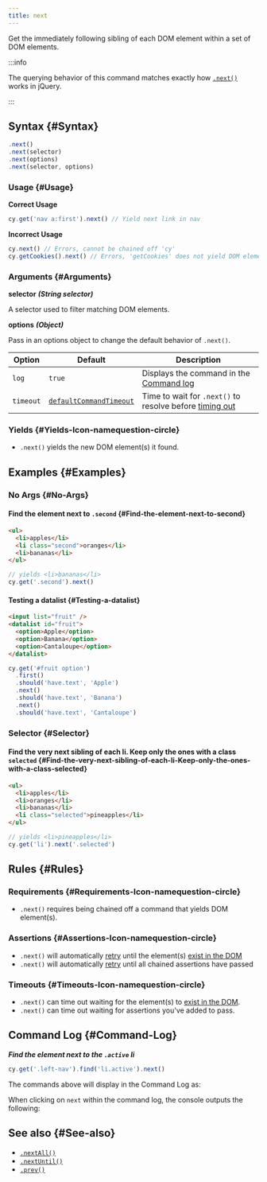 ```yaml
---
title: next
---
```


Get the immediately following sibling of each DOM element within a set of DOM
elements.

:::info

The querying behavior of this command matches exactly how
[`.next()`](http://api.jquery.com/next) works in jQuery.

:::

## Syntax {#Syntax}

```javascript
.next()
.next(selector)
.next(options)
.next(selector, options)
```

### Usage {#Usage}

**<Icon name="check-circle" color="green" /> Correct Usage**

```javascript
cy.get('nav a:first').next() // Yield next link in nav
```

**<Icon name="exclamation-triangle" color="red" /> Incorrect Usage**

```javascript
cy.next() // Errors, cannot be chained off 'cy'
cy.getCookies().next() // Errors, 'getCookies' does not yield DOM element
```

### Arguments {#Arguments}

**<Icon name="angle-right" /> selector** **_(String selector)_**

A selector used to filter matching DOM elements.

**<Icon name="angle-right" /> options** **_(Object)_**

Pass in an options object to change the default behavior of `.next()`.

| Option    | Default                                                              | Description                                                                              |
| --------- | -------------------------------------------------------------------- | ---------------------------------------------------------------------------------------- |
| `log`     | `true`                                                               | Displays the command in the [Command log](/guides/core-concepts/cypress-app#Command-Log) |
| `timeout` | [`defaultCommandTimeout`](/guides/references/configuration#Timeouts) | Time to wait for `.next()` to resolve before [timing out](#Timeouts)                     |

### Yields [<Icon name="question-circle"/>](/guides/core-concepts/introduction-to-cypress#Subject-Management) {#Yields-Icon-namequestion-circle}

- `.next()` yields the new DOM element(s) it found.

## Examples {#Examples}

### No Args {#No-Args}

#### Find the element next to `.second` {#Find-the-element-next-to-second}

```html
<ul>
  <li>apples</li>
  <li class="second">oranges</li>
  <li>bananas</li>
</ul>
```

```javascript
// yields <li>bananas</li>
cy.get('.second').next()
```

#### Testing a datalist {#Testing-a-datalist}

```html
<input list="fruit" />
<datalist id="fruit">
  <option>Apple</option>
  <option>Banana</option>
  <option>Cantaloupe</option>
</datalist>
```

```javascript
cy.get('#fruit option')
  .first()
  .should('have.text', 'Apple')
  .next()
  .should('have.text', 'Banana')
  .next()
  .should('have.text', 'Cantaloupe')
```

### Selector {#Selector}

#### Find the very next sibling of each li. Keep only the ones with a class `selected` {#Find-the-very-next-sibling-of-each-li-Keep-only-the-ones-with-a-class-selected}

```html
<ul>
  <li>apples</li>
  <li>oranges</li>
  <li>bananas</li>
  <li class="selected">pineapples</li>
</ul>
```

```javascript
// yields <li>pineapples</li>
cy.get('li').next('.selected')
```

## Rules {#Rules}

### Requirements [<Icon name="question-circle"/>](/guides/core-concepts/introduction-to-cypress#Chains-of-Commands) {#Requirements-Icon-namequestion-circle}

- `.next()` requires being chained off a command that yields DOM
element(s).

### Assertions [<Icon name="question-circle"/>](/guides/core-concepts/introduction-to-cypress#Assertions) {#Assertions-Icon-namequestion-circle}

- `.next()` will automatically
[retry](/guides/core-concepts/retry-ability) until the element(s)
[exist in the DOM](/guides/core-concepts/introduction-to-cypress#Default-Assertions)</li><li>`.next()`
will automatically [retry](/guides/core-concepts/retry-ability) until all
chained assertions have passed

### Timeouts [<Icon name="question-circle"/>](/guides/core-concepts/introduction-to-cypress#Timeouts) {#Timeouts-Icon-namequestion-circle}

- `.next()` can time out waiting for the element(s) to
[exist in the DOM](/guides/core-concepts/introduction-to-cypress#Default-Assertions).</li><li>`.next()`
can time out waiting for assertions you've added to pass.

## Command Log {#Command-Log}

**_Find the element next to the `.active` li_**

```javascript
cy.get('.left-nav').find('li.active').next()
```

The commands above will display in the Command Log as:

<DocsImage src="/img/api/next/find-next-element-when-testing-dom.png" alt="Command Log next" ></DocsImage>

When clicking on `next` within the command log, the console outputs the
following:

<DocsImage src="/img/api/next/elements-next-command-applied-to.png" alt="Console Log next" ></DocsImage>

## See also {#See-also}

- [`.nextAll()`](/api/commands/nextall)
- [`.nextUntil()`](/api/commands/nextuntil)
- [`.prev()`](/api/commands/prev)
